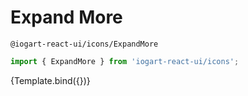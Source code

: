 

<Meta
    title="Components/Icons"
    component={ExpandMore}
/>

# Expand More
`@iogart-react-ui/icons/ExpandMore`

```javascript
import { ExpandMore } from 'iogart-react-ui/icons';
```

<Story
  name="ExpandMore"
  args={{}}>
  {Template.bind({})}
</Story>
